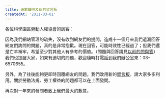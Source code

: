 ```yaml
---
title: 道歉聲明及新的留言板
createdAt: '2011-03-01'
---
```


各位科學園區勞動人權協會的訪客：

因為我們網站管理的疏失，沒有收到網友們的提問，造成十一個月來我們遺漏回答網友們詢問的問題，真的是非常抱歉。現在回答，可能時效性已經過了；但我們還是亡羊補牢，希望至少對其他人有參考的價值。（問題與回答請見[以前的問與答](http://www.tueeit.org.tw/home/q-and-a)）我們也提醒大家，如果有迫切的問題，歡迎隨時打電話到我們辦公室來：03-6570655。

另外，為了往後能夠更即時回覆網友的問題，我們改用新的[留言板](http://www.tueeit.org.tw/home/guestbook)，請大家多多利用。關於勞動法規、勞工權益的問題都可以在上面發問。

再次對一年來的發問者致上我們最大的歉意。
